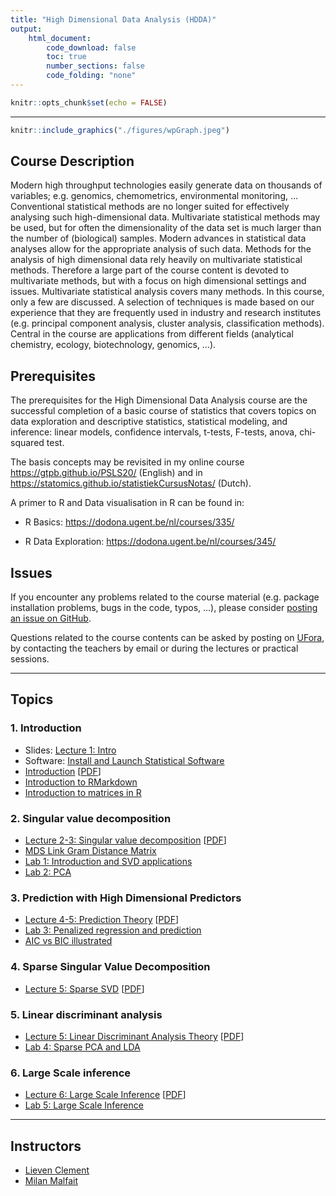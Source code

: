 ```yaml
---
title: "High Dimensional Data Analysis (HDDA)"
output:
    html_document:
        code_download: false
        toc: true
        number_sections: false
        code_folding: "none"
---
```


```r
knitr::opts_chunk$set(echo = FALSE)
```

***

```r
knitr::include_graphics("./figures/wpGraph.jpeg")
```


## Course Description

Modern high throughput technologies easily generate data on thousands of variables; e.g. genomics, chemometrics, environmental monitoring, ... Conventional statistical methods are no longer suited for effectively analysing such high-dimensional data. Multivariate statistical methods may be used, but for often the dimensionality of the data set is much larger than the number of (biological) samples. Modern advances in statistical data analyses allow for the appropriate analysis of such data.  Methods for the analysis of high dimensional data rely heavily on multivariate statistical methods. Therefore a large part of the course content is devoted to multivariate methods, but with a focus on high dimensional settings and issues.  Multivariate statistical analysis covers many methods. In this course, only a few are discussed. A selection of techniques is made based on our experience that they are frequently used in industry and research institutes (e.g. principal component analysis, cluster analysis, classification methods). Central in the course are applications from different fields (analytical chemistry, ecology, biotechnology, genomics, …).

## Prerequisites

The prerequisites for the High Dimensional Data Analysis course are the successful completion of a basic course of statistics that covers topics on data exploration and descriptive statistics, statistical modeling, and inference: linear models, confidence intervals, t-tests, F-tests, anova, chi-squared test.

The basis concepts may be revisited in my online course <https://gtpb.github.io/PSLS20/> (English) and in <https://statomics.github.io/statistiekCursusNotas/> (Dutch).

A primer to R and Data visualisation  in R can be found in:

- R Basics: <https://dodona.ugent.be/nl/courses/335/>

- R Data Exploration: <https://dodona.ugent.be/nl/courses/345/>

## Issues

If you encounter any problems related to the course material (e.g. package installation problems, bugs in the code, typos, ...), please consider [posting an issue on GitHub](https://github.com/statOmics/HDDA21/issues).

Questions related to the course contents can be asked by posting on
[UFora](https://ufora.ugent.be/d2l/home/444226), by contacting the teachers by
email or during the lectures or practical sessions.

---

## Topics

### 1. Introduction

  - Slides: [Lecture 1: Intro](./intro0.html)
  - Software: [Install and Launch Statistical Software](./software4stats.html)
  - [Introduction](./intro.html) [[PDF](./intro.pdf)]
  - [Introduction to RMarkdown](./Introduction-RMarkdown.html)
  - [Introduction to matrices in R](./Introduction-Matrices-R.html)

### 2. Singular value decomposition

  - [Lecture 2-3: Singular value decomposition](./svd.html) [[PDF](./svd.pdf)]
  - [MDS Link Gram Distance Matrix](./MDS_linkGramDistanceMatrix.html)
  - [Lab 1: Introduction and SVD applications](./Lab1-Intro-SVD.html)
  - [Lab 2: PCA](./Lab2-PCA.html)

### 3. Prediction with High Dimensional Predictors

  - [Lecture 4-5: Prediction Theory](./prediction.html) [[PDF](./prediction.pdf)]
  - [Lab 3: Penalized regression and prediction](./Lab3-Penalized-Regression.html)
  - [AIC vs BIC illustrated](./AICvsBIC.html)

### 4. Sparse Singular Value Decomposition

  - [Lecture 5: Sparse SVD](./sparseSvd.html) [[PDF](./sparseSvd.pdf)]

### 5. Linear discriminant analysis

  - [Lecture 5: Linear Discriminant Analysis Theory](./lda.html) [[PDF](./lda.pdf)]
  - [Lab 4: Sparse PCA and LDA](./Lab4-Sparse-PCA-LDA.html)

### 6. Large Scale inference

  - [Lecture 6: Large Scale Inference](./lsi.html) [[PDF](./lsi.pdf)]
  - [Lab 5: Large Scale Inference](./Lab5-Large-Scale-Inference.html)

---


## Instructors

- [Lieven Clement](./instructors.html)
- [Milan Malfait](./instructors.html)
